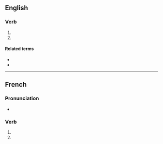 {{also|pressurisés}}

==English==

===Verb===
{{head|en|verb form}}

# {{en-third-person singular of|pressurise}}
# {{alternative spelling of|pressurizes|lang=en}}

====Related terms====
* {{l|en|pressure}}
* {{l|en|pressurize}}

----

==French==

===Pronunciation===
* {{homophones|lang=fr|pressurise|pressurisent}}

===Verb===
{{fr-verb-form}}

# {{inflection of|pressuriser||2|s|pres|indc|lang=fr}}
# {{inflection of|pressuriser||2|s|pres|subj|lang=fr}}